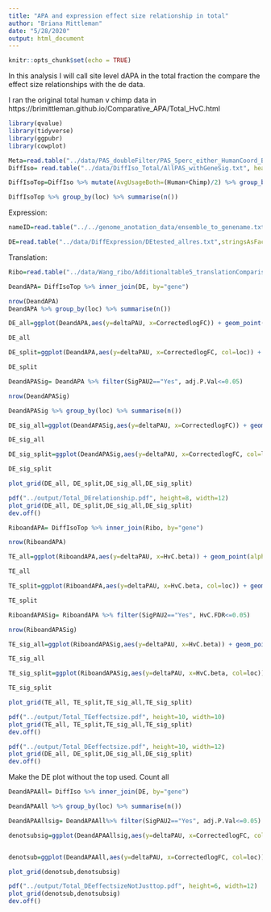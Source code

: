 ```yaml
---
title: "APA and expression effect size relationship in total"
author: "Briana Mittleman"
date: "5/28/2020"
output: html_document
---
```


```r
knitr::opts_chunk$set(echo = TRUE)
```

In this analysis I will call site level dAPA in the total fraction the compare the effect size relationships with the de data.  

I ran the original total human v chimp data in https://brimittleman.github.io/Comparative_APA/Total_HvC.html

```r

library(qvalue)
library(tidyverse)
library(ggpubr)
library(cowplot)
```


```r
Meta=read.table("../data/PAS_doubleFilter/PAS_5perc_either_HumanCoord_BothUsage_meta_doubleFilter.txt", header = T, stringsAsFactors = F)  %>% dplyr::select(PAS, chr, start,end, loc)
DiffIso= read.table("../data/DiffIso_Total/AllPAS_withGeneSig.txt", header = T,stringsAsFactors = F) %>% inner_join(Meta, by=c("chr", 'start','end')) %>% filter(loc %in% c("intron","utr3"))

DiffIsoTop=DiffIso %>% mutate(AvgUsageBoth=(Human+Chimp)/2) %>% group_by(gene) %>% arrange(p.adjust,desc(AvgUsageBoth)) %>% slice(1) %>% ungroup()

DiffIsoTop %>% group_by(loc) %>% summarise(n())
```


Expression:

```r
nameID=read.table("../../genome_anotation_data/ensemble_to_genename.txt",sep="\t", header = T, stringsAsFactors = F) %>% dplyr::select(Gene_stable_ID, Gene.name)

DE=read.table("../data/DiffExpression/DEtested_allres.txt",stringsAsFactors = F,header = F, col.names = c("Gene_stable_ID" ,"logFC" ,"AveExpr" , "t" ,  "P.Value" ,  "adj.P.Val", "B"  )) %>% inner_join(nameID,by="Gene_stable_ID") %>% dplyr::rename('gene'=Gene.name) %>% dplyr::select(-Gene_stable_ID) %>% mutate(CorrectedlogFC=-1*logFC)

```

Translation: 

```r
Ribo=read.table("../data/Wang_ribo/Additionaltable5_translationComparisons.txt",header = T, stringsAsFactors = F) %>% rename("Gene_stable_ID"= ENSG) %>% inner_join(nameID,by="Gene_stable_ID") %>% dplyr::select(Gene.name, HvC.beta, HvC.pvalue, HvC.FDR) %>% rename("gene"=Gene.name)

```

```r
DeandAPA= DiffIsoTop %>% inner_join(DE, by="gene")

nrow(DeandAPA)
DeandAPA %>% group_by(loc) %>% summarise(n())
```

```r
DE_all=ggplot(DeandAPA,aes(y=deltaPAU, x=CorrectedlogFC)) + geom_point(alpha=.3) + geom_smooth(method="lm") + labs(title="Total APA v DE", x="DE log effect size", y="Difference in PAS Usage") + scale_color_brewer(palette = "Set1",name="", labels=c("Intronic", "3' UTR"))+ stat_cor(label.x = -8,label.y = -1) +theme_classic(base_size = 12)

DE_all
```

```r
DE_split=ggplot(DeandAPA,aes(y=deltaPAU, x=CorrectedlogFC, col=loc)) + geom_point(alpha=.3) + geom_smooth(aes(col=loc),method="lm") + labs(title="Total APA v DE", x="DE log effect size", y="Difference in PAS Usage") + scale_color_brewer(palette = "Set1",name="", labels=c("Intronic", "3' UTR"))+ stat_cor(aes(col=loc),label.x = c(-8,-1),label.y = -1) +theme_classic(base_size = 12)

DE_split
```

```r
DeandAPASig= DeandAPA %>% filter(SigPAU2=="Yes", adj.P.Val<=0.05)

nrow(DeandAPASig)

DeandAPASig %>% group_by(loc) %>% summarise(n())
```

```r
DE_sig_all=ggplot(DeandAPASig,aes(y=deltaPAU, x=CorrectedlogFC)) + geom_point(alpha=.3) + geom_smooth(method="lm") + labs(title="TotalSignificant differences\n in Total APA and expression", x="DE log effect size", y="Difference in PAS Usage") + scale_color_brewer(palette = "Set1",name="", labels=c("Intronic", "3' UTR"))+ stat_cor(label.x = -8,label.y = -1) +theme_classic(base_size = 12)

DE_sig_all
```

```r
DE_sig_split=ggplot(DeandAPASig,aes(y=deltaPAU, x=CorrectedlogFC, col=loc)) + geom_point(alpha=.3) + geom_smooth(aes(col=loc),method="lm") + labs(title="Significant differences in\n Total APA and expression", x="DE log effect size", y="Difference in PAS Usage") + scale_color_brewer(palette = "Set1",name="", labels=c("Intronic", "3' UTR"))+ stat_cor(aes(col=loc),label.x = c(-8,-1),label.y = -1) +theme_classic(base_size = 12)

DE_sig_split
```


```r
plot_grid(DE_all, DE_split,DE_sig_all,DE_sig_split)
```
```r

pdf("../output/Total_DErelationship.pdf", height=8, width=12)
plot_grid(DE_all, DE_split,DE_sig_all,DE_sig_split)
dev.off()
```


```r
RiboandAPA= DiffIsoTop %>% inner_join(Ribo, by="gene")

nrow(RiboandAPA)
```

```r
TE_all=ggplot(RiboandAPA,aes(y=deltaPAU, x=HvC.beta)) + geom_point(alpha=.3) + geom_smooth(method="lm") + labs(title="Total APA v TE", x="TE effect size", y="Difference in PAS Usage") + scale_color_brewer(palette = "Set1",name="", labels=c("Intronic", "3' UTR"))+ stat_cor(label.x = -8,label.y = -1) +theme_classic(base_size = 12)

TE_all
```

```r
TE_split=ggplot(RiboandAPA,aes(y=deltaPAU, x=HvC.beta, col=loc)) + geom_point(alpha=.3) + geom_smooth(aes(col=loc),method="lm") + labs(title="Total APA v TE", x="TE effect size", y="Difference in PAS Usage") + scale_color_brewer(palette = "Set1",name="", labels=c("Intronic", "3' UTR"))+ stat_cor(aes(col=loc),label.x = c(-8,1),label.y = -1) +theme_classic(base_size = 12)

TE_split
```


```r
RiboandAPASig= RiboandAPA %>% filter(SigPAU2=="Yes", HvC.FDR<=0.05)

nrow(RiboandAPASig)
```

```r
TE_sig_all=ggplot(RiboandAPASig,aes(y=deltaPAU, x=HvC.beta)) + geom_point(alpha=.3) + geom_smooth(method="lm") + labs(title="Significant differences in Total APA and translation", x="TE effect size", y="Difference in PAS Usage") + scale_color_brewer(palette = "Set1",name="", labels=c("Intronic", "3' UTR"))+ stat_cor(label.x = -8,label.y = -1) +theme_classic(base_size = 12)

TE_sig_all
```

```r
TE_sig_split=ggplot(RiboandAPASig,aes(y=deltaPAU, x=HvC.beta, col=loc)) + geom_point(alpha=.3) + geom_smooth(aes(col=loc),method="lm") + labs(title="Significant differences in Total APA and translation", x="TE effect size", y="Difference in PAS Usage") + scale_color_brewer(palette = "Set1",name="", labels=c("Intronic", "3' UTR"))+ stat_cor(aes(col=loc),label.x = c(-8,1),label.y = -1) +theme_classic(base_size = 12)

TE_sig_split
```
```r
plot_grid(TE_all, TE_split,TE_sig_all,TE_sig_split)
```


```r
pdf("../output/Total_TEeffectsize.pdf", height=10, width=10)
plot_grid(TE_all, TE_split,TE_sig_all,TE_sig_split)
dev.off()
```


```r
pdf("../output/Total_DEeffectsize.pdf", height=10, width=12)
plot_grid(DE_all, DE_split,DE_sig_all,DE_sig_split)
dev.off()
```


Make the DE plot without the top used. Count all  

```r
DeandAPAAll= DiffIso %>% inner_join(DE, by="gene")

DeandAPAAll %>% group_by(loc) %>% summarise(n())

DeandAPAAllsig= DeandAPAAll%>% filter(SigPAU2=="Yes", adj.P.Val<=0.05)

denotsubsig=ggplot(DeandAPAAllsig,aes(y=deltaPAU, x=CorrectedlogFC, col=loc)) + geom_point(alpha=.3) + geom_smooth(aes(col=loc),method="lm") + labs(title="Significant differences in Total APA and expression \n(not just top used)", x="DE log effect size", y="Difference in PAS Usage") + scale_color_brewer(palette = "Set1",name="", labels=c("Intronic", "3' UTR"))+ stat_cor(aes(col=loc),label.x = c(-8,-1),label.y = -1) +theme_classic(base_size = 12)


denotsub=ggplot(DeandAPAAll,aes(y=deltaPAU, x=CorrectedlogFC, col=loc)) + geom_point(alpha=.3) + geom_smooth(aes(col=loc),method="lm") + labs(title=" Total APA and expression\n (not just top used)", x="DE log effect size", y="Difference in PAS Usage") + scale_color_brewer(palette = "Set1",name="", labels=c("Intronic", "3' UTR"))+ stat_cor(aes(col=loc),label.x = c(-8,-1),label.y = -1) +theme_classic(base_size = 12)
```

```r
plot_grid(denotsub,denotsubsig)
```

```r
pdf("../output/Total_DEeffectsizeNotJusttop.pdf", height=6, width=12)
plot_grid(denotsub,denotsubsig)
dev.off()
```
